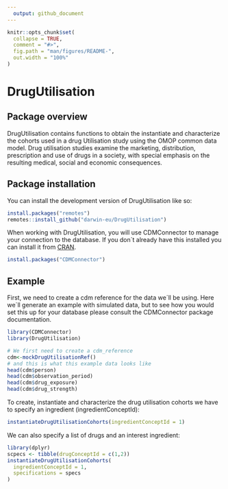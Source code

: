```yaml
---
  output: github_document
---
```


<!-- README.md is generated from README.Rmd. Please edit that file -->

```r
knitr::opts_chunk$set(
  collapse = TRUE,
  comment = "#>",
  fig.path = "man/figures/README-",
  out.width = "100%"
)
```

# DrugUtilisation

<!-- badges: start 
[![codecov.io](https://codecov.io/github/darwin-eu/IncidencePrevalence/coverage.svg?branch=main)](https://codecov.io/github/darwin-eu/IncidencePrevalence?branch=main)
[![R-CMD-check](https://github.com/darwin-eu/IncidencePrevalence/workflows/R-CMD-check/badge.svg)](https://github.com/darwin-eu/IncidencePrevalence/actions)
[![Lifecycle:Experimental](https://img.shields.io/badge/Lifecycle-Experimental-339999)](https://www.tidyverse.org/lifecycle/#experimental)
badges: end -->

## Package overview

DrugUtilisation contains functions to obtain the instantiate and characterize the cohorts used in a drug Utilisation study using the OMOP common data model. Drug utilisation studies examine the marketing, distribution, prescription and use of drugs in a society, with special emphasis on the resulting medical, social and economic consequences.

## Package installation

You can install the development version of DrugUtilisation like so:

```r
install.packages("remotes")
remotes::install_github("darwin-eu/DrugUtilisation")
```

When working with DrugUtilisation, you will use CDMConnector to manage your connection to the database. If you don´t already have this installed you can install it from [CRAN](https://cran.r-project.org/web/packages/CDMConnector/index.html).
```r
install.packages("CDMConnector")
```

## Example
First, we need to create a cdm reference for the data we´ll be using. Here we´ll generate an example with simulated data, but to see how you would set this up for your database please consult the CDMConnector package documentation.

```r
library(CDMConnector)
library(DrugUtilisation)

# We first need to create a cdm_reference
cdm<-mockDrugUtilisationRef()
# and this is what this example data looks like
head(cdm$person)
head(cdm$observation_period)
head(cdm$drug_exposure)
head(cdm$drug_strength)
```

To create, instantiate and characterize the drug utilisation cohorts we have to specify an ingredient (ingredientConceptId):

```r
instantiateDrugUtilisationCohorts(ingredientConceptId = 1)
```

We can also specify a list of drugs and an interest ingredient:
```r
library(dplyr)
scpecs <- tibble(drugConceptId = c(1,2))
instantiateDrugUtilisationCohorts(
  ingredientConceptId = 1,
  specifications = specs
)
```
